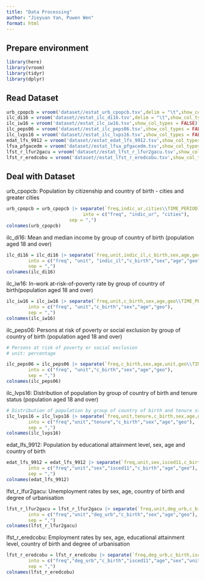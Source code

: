 ```yaml
---
title: "Data Processing"
author: "Jieyuan Yan, Puwen Wen"
format: html
---
```


## Prepare environment
```r
library(here)
library(vroom)
library(tidyr)
library(dplyr)
```

## Read Dataset
```r
urb_cpopcb = vroom('dataset//estat_urb_cpopcb.tsv',delim = "\t",show_col_types = FALSE)
ilc_di16 = vroom('dataset//estat_ilc_di16.tsv',delim = "\t",show_col_types = FALSE)
ilc_iw16 = vroom('dataset//estat_ilc_iw16.tsv',show_col_types = FALSE)
ilc_peps06 = vroom('dataset//estat_ilc_peps06.tsv',show_col_types = FALSE)
ilc_lvps16 = vroom('dataset//estat_ilc_lvps16.tsv',show_col_types = FALSE)
edat_lfs_9912 = vroom('dataset//estat_edat_lfs_9912.tsv',show_col_types = FALSE)
lfsa_pfgacedm = vroom('dataset//estat_lfsa_pfgacedm.tsv',show_col_types = FALSE)
lfst_r_lfur2gacu = vroom('dataset//estat_lfst_r_lfur2gacu.tsv',show_col_types = FALSE)
lfst_r_eredcobu = vroom('dataset//estat_lfst_r_eredcobu.tsv',show_col_types = FALSE)
```

## Deal with Dataset

urb_cpopcb: Population by citizenship and country of birth - cities and greater cities
```r

urb_cpopcb = urb_cpopcb |> separate(`freq,indic_ur,cities\\TIME_PERIOD`, 
                            into = c("freq", "indic_ur", "cities"), 
                       sep = ",")
colnames(urb_cpopcb)

```

ilc_di16: Mean and median income by group of country of birth (population aged 18 and over)
```r

ilc_di16 = ilc_di16 |> separate(`freq,unit,indic_il,c_birth,sex,age,geo\\TIME_PERIOD`, 
        into = c("freq", "unit", "indic_il","c_birth","sex","age","geo"), 
        sep = ",")
colnames(ilc_di16)
```


ilc_iw16: In-work at-risk-of-poverty rate by group of country of birth(population aged 18 and over)
```r

ilc_iw16 = ilc_iw16 |> separate(`freq,unit,c_birth,sex,age,geo\\TIME_PERIOD`, 
        into = c("freq", "unit","c_birth","sex","age","geo"), 
        sep = ",")
colnames(ilc_iw16)
```


ilc_peps06: Persons at risk of poverty or social exclusion by group of country of birth (population aged 18 and over)
```r
# Persons at risk of poverty or social exclusion
# unit: percentage

ilc_peps06 = ilc_peps06 |> separate(`freq,c_birth,sex,age,unit,geo\\TIME_PERIOD`, 
        into = c("freq", "unit","c_birth","sex","age","geo"), 
        sep = ",")
colnames(ilc_peps06)
```


ilc_lvps16: Distribution of population by group of country of birth and tenure status (population aged 18 and over)
```r
# Distribution of population by group of country of birth and tenure status
ilc_lvps16 = ilc_lvps16 |> separate(`freq,unit,tenure,c_birth,sex,age,geo\\TIME_PERIOD`, 
        into = c("freq","unit","tenure","c_birth","sex","age","geo"), 
        sep = ",")
colnames(ilc_lvps16)

```


edat_lfs_9912: Population by educational attainment level, sex, age and country of birth
```r

edat_lfs_9912 = edat_lfs_9912 |> separate(`freq,unit,sex,isced11,c_birth,age,geo\\TIME_PERIOD`, 
        into = c("freq","unit","sex","isced11","c_birth","age","geo"), 
        sep = ",")
colnames(edat_lfs_9912)
```


lfst_r_lfur2gacu: Unemployment rates by sex, age, country of birth and degree of urbanisation
```r

lfst_r_lfur2gacu = lfst_r_lfur2gacu |> separate(`freq,unit,deg_urb,c_birth,sex,age,geo\\TIME_PERIOD`, 
        into = c("freq","unit","deg_urb","c_birth","sex","age","geo"), 
        sep = ",")
colnames(lfst_r_lfur2gacu)
```


lfst_r_eredcobu: Employment rates by sex, age, educational attainment level, country of birth and degree of urbanisation
```r

lfst_r_eredcobu = lfst_r_eredcobu |> separate(`freq,deg_urb,c_birth,isced11,age,sex,unit,geo\\TIME_PERIOD`, 
        into = c("freq","deg_urb","c_birth","isced11","age","sex","unit","geo"), 
        sep = ",")
colnames(lfst_r_eredcobu)
```



